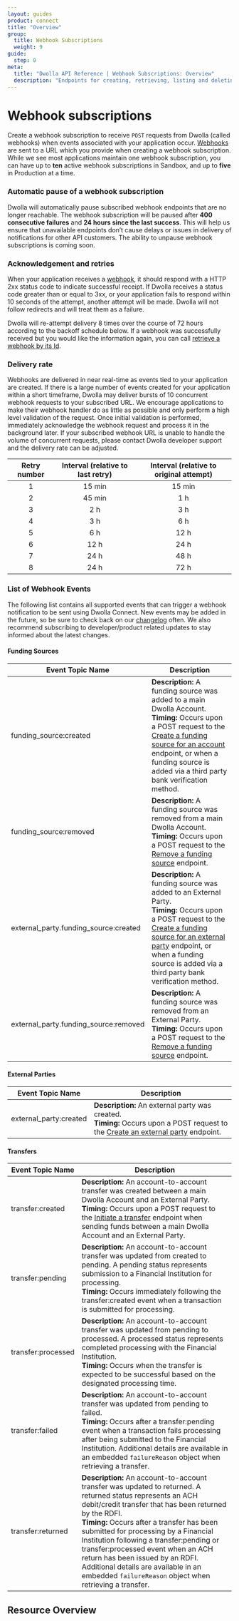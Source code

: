 ```yaml
---
layout: guides
product: connect
title: "Overview"
group:
  title: Webhook Subscriptions
  weight: 9
guide:
  step: 0
meta:
  title: "Dwolla API Reference | Webhook Subscriptions: Overview"
  description: "Endpoints for creating, retrieving, listing and deleting webhook-subscriptions."
---
```



# Webhook subscriptions

Create a webhook subscription to receive `POST` requests from Dwolla (called webhooks) when events associated with your application occur. [Webhooks](/api-reference/connect/webhooks) are sent to a URL which you provide when creating a webhook subscription. While we see most applications maintain one webhook subscription, you can have up to **ten** active webhook subscriptions in Sandbox, and up to **five** in Production at a time.

### **Automatic pause of a webhook subscription**

Dwolla will automatically pause subscribed webhook endpoints that are no longer reachable. The webhook subscription will be paused after **400 consecutive failures** and **24 hours since the last success**. This will help us ensure that unavailable endpoints don’t cause delays or issues in delivery of notifications for other API customers. The ability to unpause webhook subscriptions is coming soon.

### Acknowledgement and retries

When your application receives a [webhook](https://developers.dwolla.com/api-reference/webhooks), it should respond with a HTTP 2xx status code to indicate successful receipt. If Dwolla receives a status code greater than or equal to 3xx, or your application fails to respond within 10 seconds of the attempt, another attempt will be made. Dwolla will not follow redirects and will treat them as a failure.

Dwolla will re-attempt delivery 8 times over the course of 72 hours according to the backoff schedule below. If a webhook was successfully received but you would like the information again, you can call [retrieve a webhook by its Id](https://developers.dwolla.com/api-reference/webhooks/retrieve).

### Delivery rate

Webhooks are delivered in near real-time as events tied to your application are created. If there is a large number of events created for your application within a short timeframe, Dwolla may deliver bursts of 10 concurrent webhook requests to your subscribed URL. We encourage applications to make their webhook handler do as little as possible and only perform a high level validation of the request. Once initial validation is performed, immediately acknowledge the webhook request and process it in the background later. If your subscribed webhook URL is unable to handle the volume of concurrent requests, please contact Dwolla developer support and the delivery rate can be adjusted.

| Retry number | Interval (relative to last retry) | Interval (relative to original attempt) |
| :----------: | :-------------------------------: | :-------------------------------------: |
|      1       |              15 min               |                 15 min                  |
|      2       |              45 min               |                   1 h                   |
|      3       |                2 h                |                   3 h                   |
|      4       |                3 h                |                   6 h                   |
|      5       |                6 h                |                  12 h                   |
|      6       |               12 h                |                  24 h                   |
|      7       |               24 h                |                  48 h                   |
|      8       |               24 h                |                  72 h                   |

### List of Webhook Events

The following list contains all supported events that can trigger a webhook notification to be sent using Dwolla Connect. New events may be added in the future, so be sure to check back on our [changelog](/changelog) often. We also recommend subscribing to developer/product related updates to stay informed about the latest changes.

#### Funding Sources

| Event Topic Name                      | Description                                                                                                                                                                                                                                                                                                                     |
| ------------------------------------- | ------------------------------------------------------------------------------------------------------------------------------------------------------------------------------------------------------------------------------------------------------------------------------------------------------------------------------- |
| funding_source:created                | **Description:** A funding source was added to a main Dwolla Account.<br /> **Timing:** Occurs upon a POST request to the [Create a funding source for an account](/api-reference/connect/funding-sources/create-for-account) endpoint, or when a funding source is added via a third party bank verification method.           |
| funding_source:removed                | **Description:** A funding source was removed from a main Dwolla Account.<br /> **Timing:** Occurs upon a POST request to the [Remove a funding source](/api-reference/connect/funding-sources/remove) endpoint.                                                                                                                |
| external_party.funding_source:created | **Description:** A funding source was added to an External Party.<br /> **Timing:** Occurs upon a POST request to the [Create a funding source for an external party](/api-reference/connect/funding-sources/create-for-external-party) endpoint, or when a funding source is added via a third party bank verification method. |
| external_party.funding_source:removed | **Description:** A funding source was removed from an External Party.<br /> **Timing:** Occurs upon a POST request to the [Remove a funding source](/api-reference/connect/funding-sources/remove) endpoint.                                                                                                                    |

#### External Parties

| Event Topic Name       | Description                                                                                                                                                                               |
| ---------------------- | ----------------------------------------------------------------------------------------------------------------------------------------------------------------------------------------- |
| external_party:created | **Description:** An external party was created. <br /> **Timing:** Occurs upon a POST request to the [Create an external party](/api-reference/connect/external-parties/create) endpoint. |

#### Transfers

| Event Topic Name   | Description                                                                                                                                                                                                                                                                                                                                                                                                                                                                               |
| ------------------ | ----------------------------------------------------------------------------------------------------------------------------------------------------------------------------------------------------------------------------------------------------------------------------------------------------------------------------------------------------------------------------------------------------------------------------------------------------------------------------------------- |
| transfer:created   | **Description:** An account-to-account transfer was created between a main Dwolla Account and an External Party. <br /> **Timing:** Occurs upon a POST request to the [Initiate a transfer](/api-reference/connect/transfers/initiate) endpoint when sending funds between a main Dwolla Account and an External Party.                                                                                                                                                                   |
| transfer:pending   | **Description:** An account-to-account transfer was updated from created to pending. A pending status represents submission to a Financial Institution for processing. <br /> **Timing:** Occurs immediately following the transfer:created event when a transaction is submitted for processing.                                                                                                                                                                                         |
| transfer:processed | **Description:** An account-to-account transfer was updated from pending to processed. A processed status represents completed processing with the Financial Institution. <br /> **Timing:** Occurs when the transfer is expected to be successful based on the designated processing time.                                                                                                                                                                                               |
| transfer:failed    | **Description:** An account-to-account transfer was updated from pending to failed. <br /> **Timing:** Occurs after a transfer:pending event when a transaction fails processing after being submitted to the Financial Institution. Additional details are available in an embedded `failureReason` object when retrieving a transfer.                                                                                                                                                   |
| transfer:returned  | **Description:** An account-to-account transfer was updated to returned. A returned status represents an ACH debit/credit transfer that has been returned by the RDFI. <br /> **Timing:** Occurs after a transfer has been submitted for processing by a Financial Institution following a transfer:pending or transfer:processed event when an ACH return has been issued by an RDFI. Additional details are available in an embedded `failureReason` object when retrieving a transfer. |

## Resource Overview

<Table table={WebhookSubscription} />
